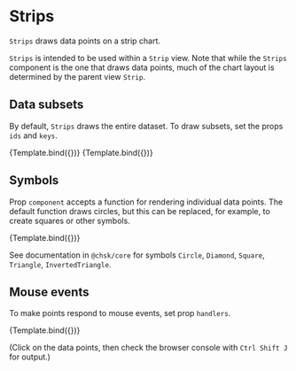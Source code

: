 
# Strips

<Meta title="Addons/Band/Strips/Strips" />

`Strips` draws data points on a strip chart.

`Strips` is intended to be used within a `Strip` view. Note that while the `Strips` component is the one that draws data points, much of the chart layout is determined by the parent view `Strip`.

<ArgsTable of={Strips} />

## Data subsets

By default, `Strips` draws the entire dataset. To draw subsets, set the props `ids` and `keys`.

<Canvas>
    <Story
        name="selected ids"
        args={{
            ids: ['alpha'],
            symbolStyle: { strokeWidth: 1, stroke: '#222222' },
        }}
        component={Strips}
        decorators={[ChartStripDecorator]}
    >
        {Template.bind({})}
    </Story>
    <Story
        name="selected keys"
        args={{
            keys: ['x'],
            symbolStyle: { strokeWidth: 1, stroke: '#222222' },
        }}
        component={Strips}
        decorators={[ChartStripDecorator]}
    >
        {Template.bind({})}
    </Story>
</Canvas>

## Symbols

Prop `component` accepts a function for rendering individual data points. The default function draws circles, but this can be replaced, for example, to create squares or other symbols.

<Canvas>
    <Story
        name="symbols"
        args={{
            component: Square,
            symbolStyle: { strokeWidth: 1, stroke: '#222222' },
        }}
        component={Strips}
        decorators={[ChartStripDecorator]}
    >
        {Template.bind({})}
    </Story>
</Canvas>

See documentation in `@chsk/core` for symbols `Circle`, `Diamond`, `Square`, `Triangle`, `InvertedTriangle`.

## Mouse events

To make points respond to mouse events, set prop `handlers`.

<Canvas>
    <Story
        name="mouse click"
        args={{ handlers: { onClick: onStripsClick } }}
        component={Strips}
        decorators={[ChartStripDecorator]}
    >
        {Template.bind({})}
    </Story>
</Canvas>

(Click on the data points, then check the browser console with `Ctrl Shift J` for output.)
